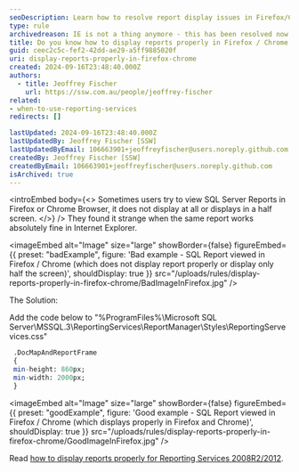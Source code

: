 ```yaml
---
seoDescription: Learn how to resolve report display issues in Firefox/Chrome for SQL Server Reporting Services 2005/2008
type: rule
archivedreason: IE is not a thing anymore - this has been resolved now in current browsers
title: Do you know how to display reports properly in Firefox / Chrome (Reporting Services 2005/2008)?
guid: ceec2c5c-fef2-42dd-ae29-a5ff9885020f
uri: display-reports-properly-in-firefox-chrome
created: 2024-09-16T23:48:40.000Z
authors:
  - title: Jeoffrey Fischer
    url: https://ssw.com.au/people/jeoffrey-fischer
related:
- when-to-use-reporting-services
redirects: []

lastUpdated: 2024-09-16T23:48:40.000Z
lastUpdatedBy: Jeoffrey Fischer [SSW]
lastUpdatedByEmail: 106663901+jeoffreyfischer@users.noreply.github.com
createdBy: Jeoffrey Fischer [SSW]
createdByEmail: 106663901+jeoffreyfischer@users.noreply.github.com
isArchived: true
---
```


<introEmbed
  body={<>
Sometimes users try to view SQL Server Reports in Firefox or Chrome Browser, it does not display at all or displays in a half screen.
  </>}
/>
They found it strange when the same report works absolutely fine in Internet Explorer.

<imageEmbed
  alt="Image"
  size="large"
  showBorder={false}
  figureEmbed={{
    preset: "badExample",
    figure: 'Bad example - SQL Report viewed in Firefox / Chrome (which does not display report properly or display only half the screen)',
    shouldDisplay: true
  }}
  src="/uploads/rules/display-reports-properly-in-firefox-chrome/BadImageInFirefox.jpg"
/>

The Solution:

Add the code below to "%ProgramFiles%\Microsoft SQL Server\MSSQL.3\ReportingServices\ReportManager\Styles\ReportingServevices.css"

```sql
 .DocMapAndReportFrame
 {
 min-height: 860px;
 min-width: 2000px;
 }
```

<imageEmbed
  alt="Image"
  size="large"
  showBorder={false}
  figureEmbed={{
    preset: "goodExample",
    figure: 'Good example - SQL Report viewed in Firefox / Chrome (which displays properly in Firefox and Chrome)',
    shouldDisplay: true
  }}
  src="/uploads/rules/display-reports-properly-in-firefox-chrome/GoodImageInFirefox.jpg"
/>

Read [how to display reports properly for Reporting Services 2008R2/2012](https://www.ssw.com.au/ssw/Standards/Rules/RulesToBetterSQLReportingServices.aspx#FirefoxChromeReportDisplay20082012).
